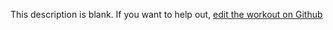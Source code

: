 
  This description is blank. If you want to help out, [edit the workout on Github](https://www.github.com/LiftArcade/exercises/blob/main/exercises/barbell-deadlift-description.mdx)